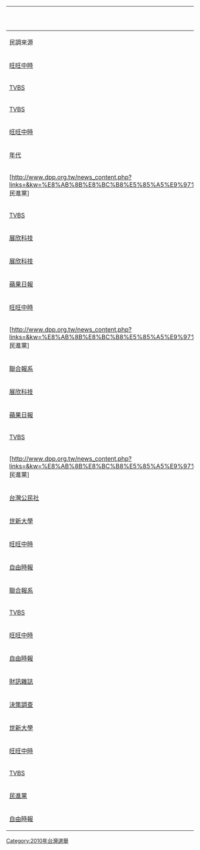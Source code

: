 {|class="wikitable collapsible autocollapse" style="text-align:center"
|- style="background-color:# E9E9E9"
! colspan="5" style="width:530px;"|新北市市長選舉民意調查
|- style="background-color:# E9E9E9"
! style="width:100px;"|民調來源
! style="width:130px;"|完成日期
! style="width:100px;"|{{KMT/logo2}} [[朱立倫]]
! style="width:100px;"|{{DPP/logo2}} [[蔡英文]]
! style="width:100px;"|[[Image:Undecided-Square.png|20px]] 未表態
|-
|[http://news.chinatimes.com/focus/0,5243,50105459x112010052500107,00.html 旺旺中時]||[[2010年]][[5月24日]]
|style="background-color:#CCCCFF" |'''33.0%'''||28.2%||38.7%
|-
|[http://www.tvbs.com.tw/FILE_DB/DL_DB/rickliu/201005/rickliu-20100526170004.pdf TVBS]||[[2010年]][[5月24日]]||43%
|style="background-color:#99FF99" |'''44%'''||14%
|-
|[http://www.tvbs.com.tw/FILE_DB/DL_DB/doshouldo/201007/doshouldo-20100719184440.pdf TVBS]||[[2010年]][[7月16日]]
|style="background-color:#CCCCFF" |'''46%'''||40%||14%
|-
|[http://news.chinatimes.com/focus/0,5243,50105968x112010071700181,00.html 旺旺中時]||[[2010年]][[7月17日]]||39.2%
|style="background-color:#99FF99"|'''39.8%'''||21.0%
|-
|[http://survey.eracom.com.tw/file/productimages25/100720-%E6%96%B0%E5%8C%97%E5%B8%82%E9%95%B7%E9%81%B8%E6%83%85%E8%AA%BF%E6%9F%A5%E5%96%AE%E9%A1%8C%E7%99%BE%E5%88%86%E6%AF%94.pdf 年代]||[[2010年]][[7月21日]]
|style="background-color:#CCCCFF" |'''41.1%'''||36.2%||22.7%
|-
|[http://www.dpp.org.tw/news_content.php?links=&kw=%E8%AB%8B%E8%BC%B8%E5%85%A5%E9%97%9C%E9%8D%B5%E5%AD%97..&Login1%3AtxtEmail=&menu_sn=&sub_menu=43&show_title=%E6%B4%BB%E5%8B%95%E8%A8%8A%E6%81%AF%E5%85%AC%E5%91%8A&sn=4581&ad_type=&act= 民進黨]||[[2010年]][[8月19日]]
|style="background-color:#CCCCFF" |'''44.2%'''||44.1%||11.7%
|-
|[http://www.tvbs.com.tw/FILE_DB/DL_DB/yijung/201008/yijung-20100825182530.pdf TVBS]||[[2010年]][[8月23日]]
|style="background-color:#CCCCFF" |'''47%'''||40%||13%
|-
|[http://www.i-tel.com.tw/vivi/0820election-n-0.html 展欣科技]||[[2010年]][[8月23日]]||45%
|style="background-color:#99FF99" |'''55%'''||—
|-
|[http://www.i-tel.com.tw/vivi/election-2-3-1.htm 展欣科技]||[[2010年]][[9月7日]]||43.9%
|style="background-color:#99FF99" |'''56.1%'''||—
|-
|[http://tw.nextmedia.com/applenews/article/art_id/32806929/IssueID/20100912 蘋果日報]||[[2010年]][[9月11日]]
|style="background-color:#CCCCFF" |'''47.04%'''||39.08%||13.88%
|-
|[http://news.chinatimes.com/focus/0,5243,50106600x112010091700112,00.html 旺旺中時]||[[2010年]][[9月17日]]
|style="background-color:#CCCCFF" |'''42.1%'''||38.1%||19.8%
|-
|[http://www.dpp.org.tw/news_content.php?links=&kw=%E8%AB%8B%E8%BC%B8%E5%85%A5%E9%97%9C%E9%8D%B5%E5%AD%97..&Login1%3AtxtEmail=&menu_sn=&sub_menu=43&show_title=%E6%B4%BB%E5%8B%95%E8%A8%8A%E6%81%AF%E5%85%AC%E5%91%8A&sn=4571&ad_type=&act= 民進黨]||[[2010年]][[9月23日]]
|style="background-color:#CCCCFF" |'''44.4%'''||43.5%||12.1%
|-
|[http://udn.com/NEWS/NATIONAL/NATS2/5879821.shtml 聯合報系]||[[2010年]][[9月27日]]
|style="background-color:#CCCCFF" |'''45%'''||28%||26%
|-
|[http://www.i-tel.com.tw/vivi/election-3-3-1.htm 展欣科技]||[[2010年]][[9月28日]]
|style="background-color:#CCCCFF" |'''55.63%'''||44.38%||—
|-
|[http://tw.nextmedia.com/applenews/article/art_id/32859625/IssueID/20101004 蘋果日報]||[[2010年]][[10月4日]]
|style="background-color:#CCCCFF" |'''48.49%'''||35.13%||16.38%
|-
|[http://www.gclub.com.tw/FILE_DB/DL_DB/doshouldo/201010/doshouldo-20101006200110.pdf TVBS]||[[2010年]][[10月5日]]
|style="background-color:#CCCCFF" |'''47%'''||35%||17%
|-
|[http://www.dpp.org.tw/news_content.php?links=&kw=%E8%AB%8B%E8%BC%B8%E5%85%A5%E9%97%9C%E9%8D%B5%E5%AD%97..&Login1%3AtxtEmail=&menu_sn=&sub_menu=43&show_title=%E6%B4%BB%E5%8B%95%E8%A8%8A%E6%81%AF%E5%85%AC%E5%91%8A&sn=4581&ad_type=&act= 民進黨]||[[2010年]][[10月7日]]||43.1%
|style="background-color:#99FF99" |'''43.5%'''||13.4%
|-
|[http://www.nownews.com/2010/10/13/91-2654538.htm 台灣公民社]||[[2010年]][[10月8日]]
|style="background-color:#CCCCFF" |'''37.9%'''||35.3%||26.8%
|-
|[http://tw.nextmedia.com/applenews/article/art_id/32878820/IssueID/20101012 世新大學]||[[2010年]][[10月10日]]
|style="background-color:#CCCCFF" |'''35.3%'''||31.3%||33.4%
|-
|[http://news.chinatimes.com/politics/0,5244,130502x132010102201509,00.html 旺旺中時]||[[2010年]][[10月17日]]
|style="background-color:#CCCCFF" |'''43%'''||34%||23%
|-
|[http://www.libertytimes.com.tw/2010/new/oct/20/today-t2.htm  自由時報]||[[2010年]][[10月19日]]
|style="background-color:#CCCCFF" |'''35.81%'''||34.00%||30.19%
|-
|[http://mag.udn.com/mag/e2010/storypage.jsp?f_ART_ID=280427 聯合報系]||[[2010年]][[10月27日]]
|style="background-color:#CCCCFF" |'''45%'''||37%||18%
|-
|[http://www.tvbs.com.tw/FILE_DB/DL_DB/rickliu/201011/rickliu-20101101191447.pdf TVBS]||[[2010年]][[10月29日]]
|style="background-color:#CCCCFF" |'''44%'''||40%||16%
|-
|[http://news.chinatimes.com/politics/0,5244,11050201x112010110400189,00.html 旺旺中時]||[[2010年]][[11月2日]]
|style="background-color:#CCCCFF" |'''44%'''||38%||18%
|-
|[http://www.libertytimes.com.tw/2010/new/nov/3/today-fo1.htm 自由時報]||[[2010年]][[11月2日]]||35.82%
|style="background-color:#99FF99" | '''38.49%'''||25.69%
|-
|[http://monthly.wealth.com.tw/index2.aspx?f=201&id=1416 財訊雜誌]||[[2010年]][[11月5日]]
|style="background-color:#CCCCFF" |'''39.3%'''||34.3%||26.4%
|-
|[http://www.braintrust.tw/download/poll_20101109.pdf 決策調查]||[[2010年]][[11月6日]]
|style="background-color:#CCCCFF" |'''39.9%'''||37.2%||22.9%
|-
|[http://tw.nextmedia.com/applenews/article/art_id/32947519/IssueID/20101109 世新大學]||[[2010年]][[11月7日]]
|style="background-color:#CCCCFF" |'''33.5%'''||30.4%||36.1%
|-
|[http://news.chinatimes.com/politics/0,5244,11050201x112010111600158,00.html 旺旺中時]||[[2010年]][[11月8日]]
|style="background-color:#CCCCFF" |'''45.6%'''||41.6%||12.8%
|-
|[http://www.tvbs.com.tw/FILE_DB/DL_DB/rickliu/201011/rickliu-20101112152435.pdf TVBS]||[[2010年]][[11月9日]]
|style="background-color:#CCCCFF" |'''45%'''||38%||17%
|-
|[http://www.nownews.com/2010/11/15/11608-2664475.htm 民進黨]||[[2010年]][[11月12日]]
|style="background-color:#CCCCFF" |'''40.3%'''||39.1%||20.6%
|-
|[http://www.libertytimes.com.tw/2010/new/nov/13/today-fo1.htm 自由時報]||[[2010年]][[11月12日]]||38.81%
|style="background-color:#99FF99" | '''39.29%'''||21.90%
|}<noinclude>

[[Category:2010年台灣選舉]]
</noinclude>